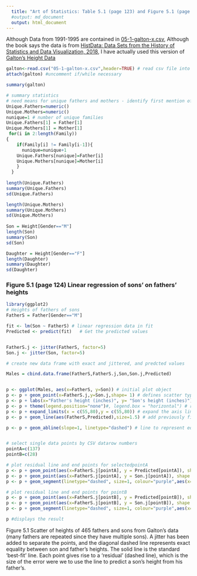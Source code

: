 ```yaml
---
  title: "Art of Statistics: Table 5.1 (page 123) and Figure 5.1 (page 124) Galton family heght data"
  #output: md_document
  output: html_document
---
```


Although Data from 1991-1995 are contained in [05-1-galton-x.csv](05-1-galton-x.csv),
Although the book says the data is from [HistData: Data Sets from the History of Statistics and Data Visualization, 2018](https://cran.r-project.org/web/packages/HistData/index.html), I have actually used this version of  [Galton's Height Data](http://www.randomservices.org/random/data/Galton.html)

```r


galton<-read.csv("05-1-galton-x.csv",header=TRUE) # read csv file into dataframe galton
attach(galton) #uncomment if/while necessary

summary(galton)

# summary statistics
# need means for unique fathers and mothers - identify first mention of each family
Unique.Fathers=numeric()
Unique.Mothers=numeric()
nunique=1 # number of unique families 
Unique.Fathers[1] = Father[1]
Unique.Mothers[1] = Mother[1]  
 for(i in 2:length(Family))
{   
    if(Family[i] != Family[i-1]){
      nunique=nunique+1
    Unique.Fathers[nunique]=Father[i]
    Unique.Mothers[nunique]=Mother[i]
    }
  }
  
length(Unique.Fathers)
summary(Unique.Fathers)
sd(Unique.Fathers)

length(Unique.Mothers)
summary(Unique.Mothers)
sd(Unique.Mothers)
 
Son = Height[Gender=="M"] 
length(Son)
summary(Son)
sd(Son)

Daughter = Height[Gender=="F"]
length(Daughter)
summary(Daughter)
sd(Daughter)
```


### Figure 5.1 (page 124) Linear regression of sons' on fathers' heights

```r

library(ggplot2)
# Heights of fathers of sons
FatherS = Father[Gender=="M"]

fit <- lm(Son ~ FatherS) # linear regression data in fit
Predicted <- predict(fit)   # Get the predicted values


FatherS.j <- jitter(FatherS, factor=5) 
Son.j <- jitter(Son, factor=5)

# create new data frame with exact and jittered, and predcted values

Males = cbind.data.frame(FatherS,FatherS.j,Son,Son.j,Predicted)


p <- ggplot(Males, aes(x=FatherS, y=Son)) # initial plot object
p <- p + geom_point(x=FatherS.j,y=Son.j,shape= 1) # defines scatter type plot
p <- p + labs(x="Father's height (inches)", y= "Son's height (inches)") # adds x and y axis labels
p <- p + theme(legend.position="none")#, legend.box = "horizontal") # removes the legend
p <- p + expand_limits(x = c(55,80),y = c(55,80)) # expand the axis limits
p <- p + geom_line(aes(FatherS,Predicted),size=1.5) # add previously fitted linear regression line  

p <- p + geom_abline(slope=1, linetype="dashed") # line to represent equality between son and father height


# select single data points by CSV datarow numbers
pointA=c(137)  
pointB=c(28)

# plot residual line and end points for selectedpointA
p <- p + geom_point(aes(x=FatherS.j[pointA], y = Predicted[pointA]), shape = 1)
p <- p + geom_point(aes(x=FatherS.j[pointA], y = Son.j[pointA]), shape = 1)
p <- p + geom_segment(linetype="dashed", size=1, colour="purple",aes(x=FatherS.j[pointA],y=Son.j[pointA],xend = FatherS.j[pointA], yend = Predicted[pointA])) #p <- p + p

# plot residual line and end points for pointB
p <- p + geom_point(aes(x=FatherS.j[pointB], y = Predicted[pointB]), shape = 1)
p <- p + geom_point(aes(x=FatherS.j[pointB], y = Son.j[pointB]), shape = 1)
p <- p + geom_segment(linetype="dashed", size=1, colour="purple",aes(x=FatherS.j[pointB],y=Son.j[pointB],xend = FatherS.j[pointB], yend = Predicted[pointB]))

p #displays the result

```

Figure 5.1 Scatter of heights of 465 fathers and sons from Galton's data (many fathers are repeated since they have multiple sons). A jitter has been added to separate the points, and the diagonal dashed line represents exact equality between son and father's heights. The solid line is the standard 'best-fit' line. Each point gives rise to a 'residual' (dashed line), which is the size of the error were we to use the line to predict a son's height from his father's.
